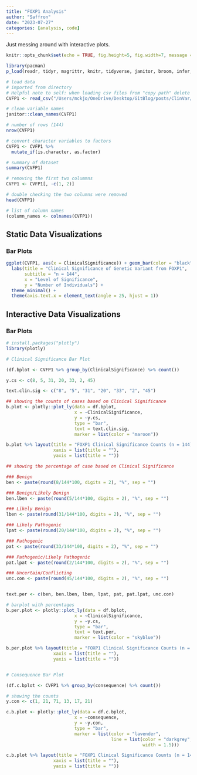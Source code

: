 ```yaml
---
title: "FOXP1 Analysis"
author: "Saffron"
date: "2023-07-27"
categories: [analysis, code]
---
```


Just messing around with interactive plots.

```r
knitr::opts_chunk$set(echo = TRUE, fig.height=5, fig.width=7, message = F, warning = F)
```

```r
library(pacman)
p_load(readr, tidyr, magrittr, knitr, tidyverse, janitor, broom, infer, glue, ggplot2, ggfortify, forcats, epiR, epiDisplay, epitools, dplyr, DescTools, describedata, datawizard, corrplot, caret, car, nlme)
```

```r
# load data
# imported from directory
# Helpful note to self: when loading csv files from "copy path" delete 'C:' and change all \ to /
CVFP1 <- read_csv("/Users/mckjo/OneDrive/Desktop/GitBlog/posts/ClinVar/ShinyClinVar.csv")

# clean variable names
janitor::clean_names(CVFP1)

# number of rows (144)
nrow(CVFP1)

# convert character variables to factors
CVFP1 <- CVFP1 %>%
  mutate_if(is.character, as.factor)

# summary of dataset 
summary(CVFP1)

# removing the first two colummns   
CVFP1 <- CVFP1[, -c(1, 2)] 

# double checking the two columns were removed
head(CVFP1)

# list of column names 
(column_names <- colnames(CVFP1))
```

## Static Data Visualizations

### Bar Plots

```r
ggplot(CVFP1, aes(x = ClinicalSignificance)) + geom_bar(color = "black", fill = "lightgray") + 
  labs(title = "Clinical Significance of Genetic Variant from FOXP1", 
       subtitle = "n = 144",
       x = "Level of Significance", 
       y = "Number of Individuals") + 
  theme_minimal() +
  theme(axis.text.x = element_text(angle = 25, hjust = 1))
```

## Interactive Data Visualizations

### Bar Plots

```r
# install.packages("plotly")
library(plotly)

# Clinical Significance Bar Plot

(df.bplot <- CVFP1 %>% group_by(ClinicalSignificance) %>% count())

y.cs <- c(8, 5, 31, 20, 33, 2, 45)

text.clin.sig <- c("8", "5", "31", "20", "33", "2", "45")

## showing the counts of cases based on Clinical Significance 
b.plot <- plotly::plot_ly(data = df.bplot, 
                          x = ~ClinicalSignificance, 
                          y = ~y.cs, 
                          type = "bar", 
                          text = text.clin.sig, 
                          marker = list(color = "maroon")) 

b.plot %>% layout(title = "FOXP1 Clinical Significance Counts (n = 144)", 
                  xaxis = list(title = ""), 
                  yaxis = list(title = ""))

## showing the percentage of case based on Clinical Significance 

### Benign  
ben <- paste(round(8/144*100, digits = 2), "%", sep = "")

### Benign/Likely Benign  
ben.lben <- paste(round(5/144*100, digits = 2), "%", sep = "")

### Likely Benign  
lben <- paste(round(31/144*100, digits = 2), "%", sep = "")

### Likely Pathogenic  
lpat <- paste(round(20/144*100, digits = 2), "%", sep = "")

### Pathogenic   
pat <- paste(round(33/144*100, digits = 2), "%", sep = "")

### Pathogenic/Likely Pathogenic  
pat.lpat <- paste(round(2/144*100, digits = 2), "%", sep = "")

### Uncertain/Conflicting 
unc.con <- paste(round(45/144*100, digits = 2), "%", sep = "")


text.per <- c(ben, ben.lben, lben, lpat, pat, pat.lpat, unc.con)

# barplot with percentages 
b.per.plot <- plotly::plot_ly(data = df.bplot, 
                          x = ~ClinicalSignificance, 
                          y = ~y.cs, 
                          type = "bar", 
                          text = text.per, 
                          marker = list(color = "skyblue")) 

b.per.plot %>% layout(title = "FOXP1 Clinical Significance Counts (n = 144)", 
                  xaxis = list(title = ""), 
                  yaxis = list(title = ""))


# Consequence Bar Plot 

(df.c.bplot <- CVFP1 %>% group_by(consequence) %>% count())

# showing the counts 
y.con <- c(1, 21, 71, 13, 17, 21)

c.b.plot <- plotly::plot_ly(data = df.c.bplot,
                          x = ~consequence,
                          y = ~y.con, 
                          type = "bar", 
                          marker = list(color = "lavender", 
                                        line = list(color = "darkgrey", 
                                                    width = 1.5))) 

c.b.plot %>% layout(title = "FOXP1 Clinical Significance Counts (n = 144)", 
                  xaxis = list(title = ""), 
                  yaxis = list(title = ""))
```

